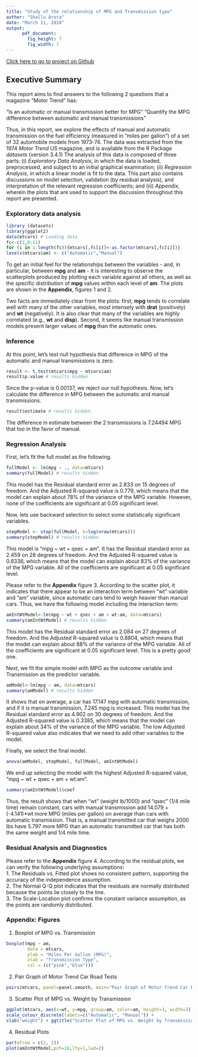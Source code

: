 ```yaml
---
title: "Study of the relationship of MPG and Transmission type"
author: "Shallu Arora"
date: "March 11, 2018"
output: 
      pdf_document:
        fig_height: 7
        fig_width: 7
---
```

[Click here to go to project on Github](https://github.com/ShalluArora/Course-7-Week-4)  


## Executive Summary
This report aims to find answers to the following 2 questions that a magazine "Motor Trend" has:

"Is an automatic or manual transmission better for MPG"
"Quantify the MPG difference between automatic and manual transmissions"

Thus, in this report, we explore the effects of manual and automatic transmission on the fuel efficiency (measured in "miles per gallon") of a set of 32 automobile models from 1973-74. The data was extracted from the 1974 _Motor Trend_ US magazine, and is available from the R Package _datasets_ (version 3.4.1)
The analysis of this data is composed of three parts: (i) _Exploratory Data Analysis_, in which the data is loaded, preprocessed, and subject to an initial graphical examination; (ii) _Regression Analysis_, in which a linear model is fit to the data. This part also contains discussions on model selection, validation (by residual analysis), and interpretation of the relevant regression coefficients; and (iii) _Appendix_, wherein the plots that are used to support the discussion throughout this report are presented.  

### Exploratory data analysis
```r
library (datasets)
library(ggplot2)
data(mtcars) # Loading data
fc<-c(2,8:11)
for (i in 1:length(fc)){mtcars[,fc[i]]<-as.factor(mtcars[,fc[i]])}
levels(mtcars$am) <- c("Automatic","Manual") 
```
To get an initial feel for the relationships between the variables - and, in particular, between **mpg** and **am** - it is interesting to observe the scatterplots produced by plotting each variable against all others, as well as the specific distribution of **mpg** values within each level of **am**. The plots are shown in the **Appendix**, figures 1 and 2.

Two facts are immediately clear from the plots: first, **mpg** tends to correlate well with many of the other variables, most intensely with **drat** (positively) and **wt** (negatively). It is also clear that many of the variables are highly correlated (e.g., **wt** and **disp**). Second, it seems like manual transmission models present larger values of **mpg** than the automatic ones.

### Inference
At this point, let's test null hypothesis that difference in MPG of the automatic and manual transmissions is zero.
```r
result <- t.test(mtcars$mpg ~ mtcars$am) 
result$p.value # results hidden
``` 
Since the p-value is 0.00137, we reject our null hypothesis. Now, let's calculate the difference in MPG between the automatic and manual transmissions.
```r
result$estimate # results hidden
``` 
The difference in estimate between the 2 transmissions is 7.24494 MPG  that too in the favor of manual.

### Regression Analysis  
First, let's fit the full model as the following.  
```r
fullModel <- lm(mpg ~ ., data=mtcars)
summary(fullModel) # results hidden
```  
This model has the Residual standard error as 2.833 on 15 degrees of freedom. And the Adjusted R-squared value is 0.779, which means that the model can explain about 78% of the variance of the MPG variable. However, none of the coefficients are significant at 0.05 significant level.  

Now, lets use backward selection to select some statistically significant variables.  
```r
stepModel <- step(fullModel, k=log(nrow(mtcars)))
summary(stepModel) # results hidden
```  
This model is "mpg ~ wt + qsec + am". It has the Residual standard error as 2.459 on 28 degrees of freedom. And the Adjusted R-squared value is 0.8336, which means that the model can explain about 83% of the variance of the MPG variable. All of the coefficients are significant at 0.05 significant level.    

Please refer to the **Appendix** figure 3. According to the scatter plot, it indicates that there appear to be an interaction term between "wt" variable and "am" variable, since automatic cars tend to weigh heavier than manual cars. Thus, we have the following model including the interaction term:  
```r
amIntWtModel<-lm(mpg ~ wt + qsec + am + wt:am, data=mtcars)
summary(amIntWtModel) # results hidden
```  
This model has the Residual standard error as 2.084 on 27 degrees of freedom. And the Adjusted R-squared value is 0.8804, which means that the model can explain about 88% of the variance of the MPG variable. All of the coefficients are significant at 0.05 significant level. This is a pretty good one.  

Next, we fit the simple model with MPG as the outcome variable and Transmission as the predictor variable.  
```r
amModel<-lm(mpg ~ am, data=mtcars)
summary(amModel) # results hidden
```  
It shows that on average, a car has 17.147 mpg with automatic transmission, and if it is manual transmission, 7.245 mpg is increased. This model has the Residual standard error as 4.902 on 30 degrees of freedom. And the Adjusted R-squared value is 0.3385, which means that the model can explain about 34% of the variance of the MPG variable. The low Adjusted R-squared value also indicates that we need to add other variables to the model.  

Finally, we select the final model.  
```r
anova(amModel, stepModel, fullModel, amIntWtModel) 
```  
We end up selecting the model with the highest Adjusted R-squared value, "mpg ~ wt + qsec + am + wt:am".  
```r
summary(amIntWtModel)$coef
```  
Thus, the result shows that when "wt" (weight lb/1000) and "qsec" (1/4 mile time) remain constant, cars with manual transmission add 14.079 + (-4.141)*wt more MPG (miles per gallon) on average than cars with automatic transmission. That is, a manual transmitted car that weighs 2000 lbs have 5.797 more MPG than an automatic transmitted car that has both the same weight and 1/4 mile time.  

### Residual Analysis and Diagnostics  
Please refer to the **Appendix** figure 4. According to the residual plots, we can verify the following underlying assumptions:  
1. The Residuals vs. Fitted plot shows no consistent pattern, supporting the accuracy of the independence assumption.  
2. The Normal Q-Q plot indicates that the residuals are normally distributed because the points lie closely to the line.  
3. The Scale-Location plot confirms the constant variance assumption, as the points are randomly distributed.  

### Appendix: Figures  
1. Boxplot of MPG vs. Transmission  
```r
boxplot(mpg ~ am, 
        data = mtcars, 
        ylab = "Miles Per Gallon (MPG)", 
        xlab = "Transmission Type",
        col = (c("pink","blue")))
```  
2. Pair Graph of Motor Trend Car Road Tests  
```r
pairs(mtcars, panel=panel.smooth, main="Pair Graph of Motor Trend Car Road Tests")
```  
3. Scatter Plot of MPG vs. Weight by Transmission  
```r
ggplot(mtcars, aes(x=wt, y=mpg, group=am, color=am, height=3, width=3)) + geom_point() +  
scale_colour_discrete(labels=c("Automatic", "Manual")) + 
xlab("weight") + ggtitle("Scatter Plot of MPG vs. Weight by Transmission")
```  
4. Residual Plots
```r
par(mfrow = c(2, 2))
plot(amIntWtModel,pch=16,lty=1,lwd=2)
```  